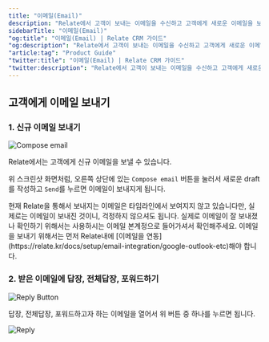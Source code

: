 ```yaml
---
title: "이메일(Email)"
description: "Relate에서 고객이 보내는 이메일을 수신하고 고객에게 새로운 이메일을 보낼 수 있습니다."
sidebarTitle: "이메일(Email)"
"og:title": "이메일(Email) | Relate CRM 가이드"
"og:description": "Relate에서 고객이 보내는 이메일을 수신하고 고객에게 새로운 이메일을 보낼 수 있습니다."
"article:tag": "Product Guide"
"twitter:title": "이메일(Email) | Relate CRM 가이드"
"twitter:description": "Relate에서 고객이 보내는 이메일을 수신하고 고객에게 새로운 이메일을 보낼 수 있습니다."
---
```


## 고객에게 이메일 보내기

### 1. 신규 이메일 보내기

![Compose email](/images/features/compose-email.png)

Relate에서는 고객에게 신규 이메일을 보낼 수 있습니다.

위 스크린샷 화면처럼, 오른쪽 상단에 있는 `Compose email` 버튼을 눌러서 새로운 draft를 작성하고 `Send`를 누르면 이메일이 보내지게 됩니다.

<Warning>
  현재 Relate을 통해서 보내지는 이메일은 타임라인에서 보여지지 않고 있습니다만,
  실제로는 이메일이 보내진 것이니, 걱정하지 않으셔도 됩니다. 실제로 이메일이 잘
  보내졌나 확인하기 위해서는 사용하시는 이메일 본계정으로 들어가셔서
  확인해주세요.
</Warning>

<Tip>
  이메일을 보내기 위해서는 먼저 Relate내에 [이메일을
  연동](https://relate.kr/docs/setup/email-integration/google-outlook-etc)해야
  합니다.
</Tip>

### 2. 받은 이메일에 답장, 전체답장, 포워드하기

![Reply Button](/images/features/reply-email-button.png)

답장, 전체답장, 포워드하고자 하는 이메일을 열어서 위 버튼 중 하나를 누르면 됩니다.

![Reply](/images/features/reply-email.png)